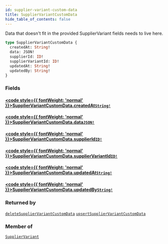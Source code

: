 ```yaml
---
id: supplier-variant-custom-data
title: SupplierVariantCustomData
hide_table_of_contents: false
---
```








Data that doesn't fit in the provided SupplierVariant fields needs to live here.

```graphql
type SupplierVariantCustomData {
  createdAt: String!
  data: JSON!
  supplierId: ID!
  supplierVariantId: ID!
  updatedAt: String!
  updatedBy: String!
}
```


### Fields

#### [<code style={{ fontWeight: 'normal' }}>SupplierVariantCustomData.<b>createdAt</b></code>](#)<Bullet />[`String!`](/supply/api/graphql-admin/reference/scalars/string) <Badge class="secondary" text="non-null"/> <Badge class="secondary" text="scalar"/>
> 
> 

#### [<code style={{ fontWeight: 'normal' }}>SupplierVariantCustomData.<b>data</b></code>](#)<Bullet />[`JSON!`](/supply/api/graphql-admin/reference/scalars/json) <Badge class="secondary" text="non-null"/> <Badge class="secondary" text="scalar"/>
> 
> 

#### [<code style={{ fontWeight: 'normal' }}>SupplierVariantCustomData.<b>supplierId</b></code>](#)<Bullet />[`ID!`](/supply/api/graphql-admin/reference/scalars/id) <Badge class="secondary" text="non-null"/> <Badge class="secondary" text="scalar"/>
> 
> 

#### [<code style={{ fontWeight: 'normal' }}>SupplierVariantCustomData.<b>supplierVariantId</b></code>](#)<Bullet />[`ID!`](/supply/api/graphql-admin/reference/scalars/id) <Badge class="secondary" text="non-null"/> <Badge class="secondary" text="scalar"/>
> 
> 

#### [<code style={{ fontWeight: 'normal' }}>SupplierVariantCustomData.<b>updatedAt</b></code>](#)<Bullet />[`String!`](/supply/api/graphql-admin/reference/scalars/string) <Badge class="secondary" text="non-null"/> <Badge class="secondary" text="scalar"/>
> 
> 

#### [<code style={{ fontWeight: 'normal' }}>SupplierVariantCustomData.<b>updatedBy</b></code>](#)<Bullet />[`String!`](/supply/api/graphql-admin/reference/scalars/string) <Badge class="secondary" text="non-null"/> <Badge class="secondary" text="scalar"/>
> 
> 



### Returned by

[`deleteSupplierVariantCustomData`](/supply/api/graphql-admin/reference/mutations/delete-supplier-variant-custom-data)  <Badge class="secondary" text="mutation"/><Bullet />[`upsertSupplierVariantCustomData`](/supply/api/graphql-admin/reference/mutations/upsert-supplier-variant-custom-data)  <Badge class="secondary" text="mutation"/>

### Member of

[`SupplierVariant`](/supply/api/graphql-admin/reference/objects/supplier-variant)  <Badge class="secondary" text="object"/>



